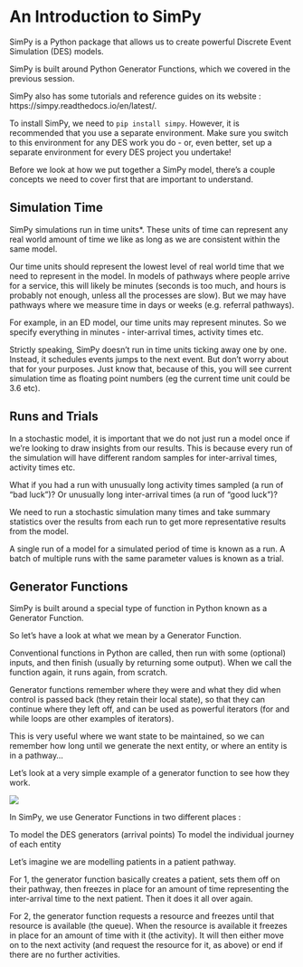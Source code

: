 # An Introduction to SimPy

SimPy is a Python package that allows us to create powerful Discrete Event Simulation (DES) models.

SimPy is built around Python Generator Functions, which we covered in the previous session.

SimPy also has some tutorials and reference guides on its website : https://simpy.readthedocs.io/en/latest/.

:::{.callout-info}
To install SimPy, we need to `pip install simpy`.  However, it is recommended that you use a separate environment.  Make sure you switch to this environment for any DES work you do - or, even better, set up a separate environment for every DES project you undertake!
:::

Before we look at how we put together a SimPy model, there’s a couple concepts we need to cover first that are important to understand.

## Simulation Time

SimPy simulations run in time units*.  These units of time can represent any real world amount of time we like as long as we are consistent within the same model.

Our time units should represent the lowest level of real world time that we need to represent in the model.  In models of pathways where people arrive for a service, this will likely be minutes (seconds is too much, and hours is probably not enough, unless all the processes are slow).  But we may have pathways where we measure time in days or weeks (e.g. referral pathways).

For example, in an ED model, our time units may represent minutes.  So we specify everything in minutes - inter-arrival times, activity times etc.

:::{.calllout-info}
Strictly speaking, SimPy doesn’t run in time units ticking away one by one.  Instead, it schedules events jumps to the next event.  But don’t worry about that for your purposes.  Just know that, because of this, you will see current simulation time as floating point numbers (eg the current time unit could be 3.6 etc).
:::

## Runs and Trials

In a stochastic model, it is important that we do not just run a model once if we’re looking to draw insights from our results.  This is because every run of the simulation will have different random samples for inter-arrival times, activity times etc.

What if you had a run with unusually long activity times sampled (a run of “bad luck”)?  Or unusually long inter-arrival times (a run of “good luck”)?

We need to run a stochastic simulation many times and take summary statistics over the results from each run to get more representative results from the model.

A single run of a model for a simulated period of time is known as a run.  A batch of multiple runs with the same parameter values is known as a trial.


## Generator Functions

SimPy is built around a special type of function in Python known as a Generator Function.

So let’s have a look at what we mean by a Generator Function.

Conventional functions in Python are called, then run with some (optional) inputs, and then finish (usually by returning some output).  When we call the function again, it runs again, from scratch.

Generator functions remember where they were and what they did when control is passed back (they retain their local state), so that they can continue where they left off, and can be used as powerful iterators (for and while loops are other examples of iterators).

This is very useful where we want state to be maintained, so we can remember how long until we generate the next entity, or where an entity is in a pathway…

Let’s look at a very simple example of a generator function to see how they work.

![](images/generator_func_example.png)

In SimPy, we use Generator Functions in two different places :

To model the DES generators (arrival points)
To model the individual journey of each entity

Let’s imagine we are modelling patients in a patient pathway.

For 1, the generator function basically creates a patient, sets them off on their pathway, then freezes in place for an amount of time representing the inter-arrival time to the next patient.  Then it does it all over again.

For 2, the generator function requests a resource and freezes until that resource is available (the queue).  When the resource is available it freezes in place for an amount of time with it (the activity).  It will then either move on to the next activity (and request the resource for it, as above) or end if there are no further activities.
